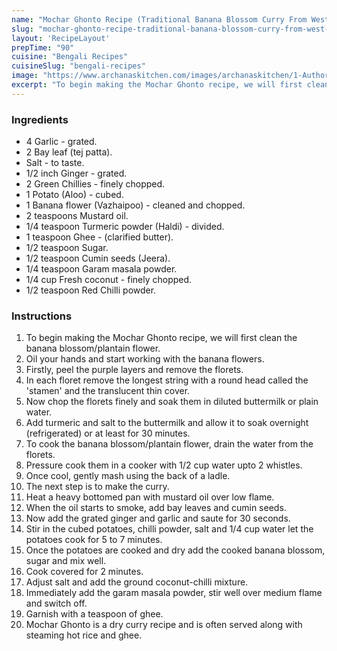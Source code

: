 ---
name: "Mochar Ghonto Recipe (Traditional Banana Blossom Curry From West Bengal)"
slug: "mochar-ghonto-recipe-traditional-banana-blossom-curry-from-west-bengal"
layout: 'RecipeLayout'
prepTime: "90"
cuisine: "Bengali Recipes"
cuisineSlug: "bengali-recipes"
image: "https://www.archanaskitchen.com/images/archanaskitchen/1-Author/Uma_Raghuraman/Mochar_Ghonto_Recipe_with_Steps__to_clean_the_Plantain_flower__Traditional_Banana_Blossom_Curry_from_West_Bengal.jpg"
excerpt: "To begin making the Mochar Ghonto recipe, we will first clean the banana blossomplantain flower"
---

### Ingredients

- 4 Garlic - grated.
- 2 Bay leaf (tej patta).
- Salt - to taste.
- 1/2 inch Ginger - grated.
- 2 Green Chillies - finely chopped.
- 1 Potato (Aloo) - cubed.
- 1 Banana flower (Vazhaipoo) - cleaned and chopped.
- 2 teaspoons Mustard oil.
- 1/4 teaspoon Turmeric powder (Haldi) - divided.
- 1 teaspoon Ghee - (clarified butter).
- 1/2 teaspoon Sugar.
- 1/2 teaspoon Cumin seeds (Jeera).
- 1/4 teaspoon Garam masala powder.
- 1/4 cup Fresh coconut - finely chopped.
- 1/2 teaspoon Red Chilli powder.

### Instructions

1. To begin making the Mochar Ghonto recipe, we will first clean the banana blossom/plantain flower.
1. Oil your hands and start working with the banana flowers.
1. Firstly, peel the purple layers and remove the florets.
1. In each floret remove the longest string with a round head called the 'stamen' and the translucent thin cover.
1. Now chop the florets finely and soak them in diluted buttermilk or plain water.
1. Add turmeric and salt to the buttermilk and allow it to soak overnight (refrigerated) or at least for 30 minutes.
1. To cook the banana blossom/plantain flower, drain the water from the florets.
1. Pressure cook them in a cooker with 1/2 cup water upto 2 whistles.
1. Once cool, gently mash using the back of a ladle.
1. The next step is to make the curry.
1. Heat a heavy bottomed pan with mustard oil over low flame.
1. When the oil starts to smoke, add bay leaves and cumin seeds.
1. Now add the grated ginger and garlic and saute for 30 seconds.
1. Stir in the cubed potatoes, chilli powder, salt and 1/4 cup water let the potatoes cook for 5 to 7 minutes.
1. Once the potatoes are cooked and dry add the cooked banana blossom, sugar and mix well.
1. Cook covered for 2 minutes.
1. Adjust salt and add the ground coconut-chilli mixture.
1. Immediately add the garam masala powder, stir well over medium flame and switch off.
1. Garnish with a teaspoon of ghee.
1. Mochar Ghonto is a dry curry recipe and is often served along with steaming hot rice and ghee.
